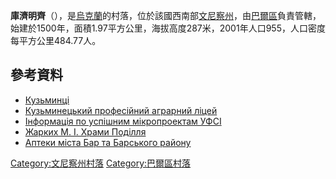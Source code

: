 {{coord|48|57|45|N|27|40|51|E|scale:30000|display=title}}

'''庫濟明齊'''（{{lang-uk|Кузьминці}}），是[[烏克蘭|烏克蘭]]的村落，位於該國西南部[[文尼察州|文尼察州]]，由[[巴爾區|巴爾區]]負責管轄，始建於1500年，面積1.97平方公里，海拔高度287米，2001年人口955，人口密度每平方公里484.77人。

==參考資料==
* [http://w1.c1.rada.gov.ua/pls/z7503/A005?rdat1=31.03.2014&rf7571=1389 Кузьминці]
* [http://www.osvita.com.ua/ua/colleges/163/  Кузьминецький професійний аграрний ліцей] {{Wayback|url=http://www.osvita.com.ua/ua/colleges/163/ |date=20150924062352 }}
* [https://web.archive.org/web/20131020035529/http://usif.kiev.ua/rg/ig.php Інформація по успішним мікропроектам УФСІ]
* [http://www.myslenedrevo.com.ua/studies/xramypod/02bar.html Жарких М. І. Храми Поділля] {{Wayback|url=http://www.myslenedrevo.com.ua/studies/xramypod/02bar.html |date=20160320144725 }}
* [https://web.archive.org/web/20160304142454/http://bar-info.com.ua/pharmacies/pharmacies Аптеки міста Бар та Барського району]

[[Category:文尼察州村落|Category:文尼察州村落]]
[[Category:巴爾區村落|Category:巴爾區村落]]


{{Vinnytsia-geo-stub}}